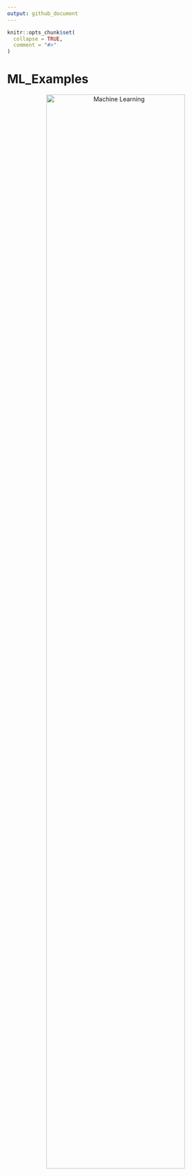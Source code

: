 ```yaml
---
output: github_document
---
```


<!-- README.md is generated from README.Rmd. Please edit that file -->

```r
knitr::opts_chunk$set(
  collapse = TRUE,
  comment = "#>"
)
```

# ML_Examples

<!-- badges: start -->
<!-- badges: end -->

<p align="center">
<img src="img/ML Categories_Page_2.png" alt="Machine Learning" width="80%"/>
</p>